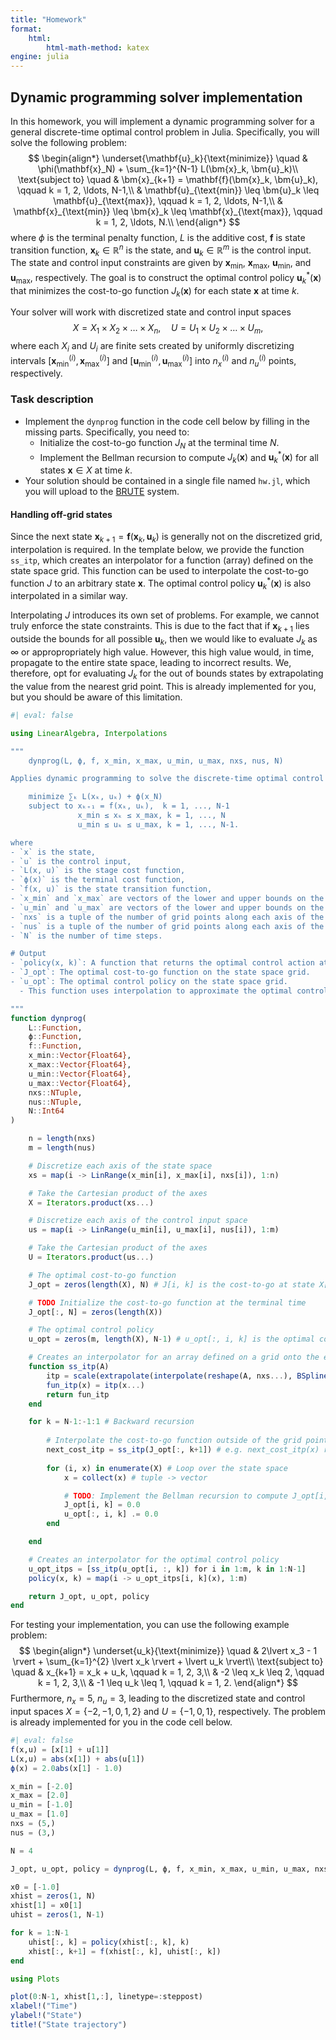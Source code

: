```yaml
---
title: "Homework"
format:
    html:
        html-math-method: katex
engine: julia
---
```


## Dynamic programming solver implementation

In this homework, you will implement a dynamic programming solver for a general discrete-time optimal control problem in Julia. Specifically, you will solve the following problem:
$$
\begin{align*}
    \underset{\mathbf{u}_k}{\text{minimize}} \quad & \phi(\mathbf{x}_N) + \sum_{k=1}^{N-1} L(\bm{x}_k, \bm{u}_k)\\
    \text{subject to} \quad & \bm{x}_{k+1} = \mathbf{f}(\bm{x}_k, \bm{u}_k), \qquad k = 1, 2, \ldots, N-1,\\
    & \mathbf{u}_{\text{min}} \leq \bm{u}_k \leq \mathbf{u}_{\text{max}}, \qquad k = 1, 2, \ldots, N-1,\\
    & \mathbf{x}_{\text{min}} \leq \bm{x}_k \leq \mathbf{x}_{\text{max}}, \qquad k = 1, 2, \ldots, N.\\
\end{align*}
$$
where $\phi$ is the terminal penalty function, $L$ is the additive cost, $\mathbf{f}$ is state transition function, $\bm{x}_k \in \mathbb{R}^{n}$ is the state, and $\bm{u}_k \in \mathbb{R}^{m}$ is the control input. The state and control input constraints are given by $\mathbf{x}_{\text{min}}$, $\mathbf{x}_{\text{max}}$, $\mathbf{u}_{\text{min}}$, and $\mathbf{u}_{\text{max}}$, respectively. The goal is to construct the optimal control policy $\bm{u}_k^*(\bm{x})$ that minimizes the cost-to-go function $J_k(\bm{x})$ for each state $\bm{x}$ at time $k$.

Your solver will work with discretized state and control input spaces
$$
    X = X_1 \times X_2 \times \ldots \times X_n, \quad U = U_1 \times U_2 \times \ldots \times U_m,
$$
where each $X_i$ and $U_i$ are finite sets created by uniformly discretizing intervals $[\mathbf{x}_{\text{min}}^{(i)}, \mathbf{x}_{\text{max}}^{(i)}]$ and $[\mathbf{u}_{\text{min}}^{(i)}, \mathbf{u}_{\text{max}}^{(i)}]$ into $n_{x}^{(i)}$ and $n_{u}^{(i)}$ points, respectively.



### Task description
- Implement the `dynprog` function in the code cell below by filling in the missing parts. Specifically, you need to:
    - Initialize the cost-to-go function $J_N$ at the terminal time $N$.
    - Implement the Bellman recursion to compute $J_k(\bm{x})$ and $\bm{u}_k^*(\bm{x})$ for all states $\bm{x} \in X$ at time $k$.
- Your solution should be contained in a single file named `hw.jl`, which you will upload to the [BRUTE](https://cw.felk.cvut.cz/brute) system. 

#### Handling off-grid states
Since the next state $\bm{x}_{k+1} = \mathbf{f}(\bm{x}_k, \bm{u}_k)$ is generally not on the discretized grid, interpolation is required. In the template below, we provide the function `ss_itp`, which creates an interpolator for a function (array) defined on the state space grid. This function can be used to interpolate the cost-to-go function $J$ to an arbitrary state $\bm{x}$. The optimal control policy $\bm{u}_k^*(\bm{x})$ is also interpolated in a similar way.

Interpolating $J$ introduces its own set of problems. For example, we cannot truly enforce the state constraints. This is due to the fact that if $\bm{x}_{k+1}$ lies outside the bounds for all possible $\bm{u}_k$, then we would like to evaluate $J_k$ as $\infty$ or appropropriately high value. However, this high value would, in time, propagate to the entire state space, leading to incorrect results. We, therefore, opt for evaluating $J_k$ for the out of bounds states by extrapolating the value from the nearest grid point. This is already implemented for you, but you should be aware of this limitation.

```julia
#| eval: false

using LinearAlgebra, Interpolations

"""
    dynprog(L, ϕ, f, x_min, x_max, u_min, u_max, nxs, nus, N)

Applies dynamic programming to solve the discrete-time optimal control problem:

    minimize ∑ₖ L(xₖ, uₖ) + ϕ(x_N)
    subject to xₖ₊₁ = f(xₖ, uₖ),  k = 1, ..., N-1
               x_min ≤ xₖ ≤ x_max, k = 1, ..., N
               u_min ≤ uₖ ≤ u_max, k = 1, ..., N-1.

where
- `x` is the state,
- `u` is the control input,
- `L(x, u)` is the stage cost function,
- `ϕ(x)` is the terminal cost function,
- `f(x, u)` is the state transition function,
- `x_min` and `x_max` are vectors of the lower and upper bounds on the state,
- `u_min` and `u_max` are vectors of the lower and upper bounds on the control input,
- `nxs` is a tuple of the number of grid points along each axis of the state space,
- `nus` is a tuple of the number of grid points along each axis of the control input space,
- `N` is the number of time steps.

# Output
- `policy(x, k)`: A function that returns the optimal control action at state `x` and time `k`.
- `J_opt`: The optimal cost-to-go function on the state space grid.
- `u_opt`: The optimal control policy on the state space grid.
  - This function uses interpolation to approximate the optimal control for continuous `x`.

"""
function dynprog(
    L::Function,
    ϕ::Function,
    f::Function,
    x_min::Vector{Float64},
    x_max::Vector{Float64},
    u_min::Vector{Float64},
    u_max::Vector{Float64},
    nxs::NTuple,
    nus::NTuple,
    N::Int64
)

    n = length(nxs)
    m = length(nus)

    # Discretize each axis of the state space
    xs = map(i -> LinRange(x_min[i], x_max[i], nxs[i]), 1:n)

    # Take the Cartesian product of the axes
    X = Iterators.product(xs...)

    # Discretize each axis of the control input space
    us = map(i -> LinRange(u_min[i], u_max[i], nus[i]), 1:m)

    # Take the Cartesian product of the axes
    U = Iterators.product(us...)

    # The optimal cost-to-go function
    J_opt = zeros(length(X), N) # J[i, k] is the cost-to-go at state X[i] and time k

    # TODO Initialize the cost-to-go function at the terminal time
    J_opt[:, N] = zeros(length(X))

    # The optimal control policy
    u_opt = zeros(m, length(X), N-1) # u_opt[:, i, k] is the optimal control at state X[i] and time k

    # Creates an interpolator for an array defined on a grid onto the entire state space
    function ss_itp(A)
        itp = scale(extrapolate(interpolate(reshape(A, nxs...), BSpline(Cubic(Line(OnGrid())))), Flat()),Tuple(xs))
        fun_itp(x) = itp(x...)
        return fun_itp
    end

    for k = N-1:-1:1 # Backward recursion
     
        # Interpolate the cost-to-go function outside of the grid points
        next_cost_itp = ss_itp(J_opt[:, k+1]) # e.g. next_cost_itp(x) returns J_opt(x, k+1)
        
        for (i, x) in enumerate(X) # Loop over the state space
            x = collect(x) # tuple -> vector

            # TODO: Implement the Bellman recursion to compute J_opt[i, k] and u_opt[:, i, k] for all states x ∈ X.
            J_opt[i, k] = 0.0
            u_opt[:, i, k] .= 0.0  
        end

    end

    # Creates an interpolator for the optimal control policy
    u_opt_itps = [ss_itp(u_opt[i, :, k]) for i in 1:m, k in 1:N-1]
    policy(x, k) = map(i -> u_opt_itps[i, k](x), 1:m)

    return J_opt, u_opt, policy
end

```

For testing your implementation, you can use the following example problem:
$$
   \begin{align*}
    \underset{u_k}{\text{minimize}} \quad & 2\lvert x_3 - 1 \rvert + \sum_{k=1}^{2} \lvert x_k \rvert + \lvert u_k \rvert\\
    \text{subject to} \quad & x_{k+1} = x_k + u_k, \qquad k = 1, 2, 3,\\
    & -2 \leq x_k \leq 2, \qquad k = 1, 2, 3,\\
    & -1 \leq u_k \leq 1, \qquad k = 1, 2. 
\end{align*} 
$$
Furthermore, $n_x = 5$, $n_u = 3$, leading to the discretized state and control input spaces $X = \{-2, -1, 0, 1, 2\}$ and $U = \{-1, 0, 1\}$, respectively. The problem is already implemented for you in the code cell below.

```julia
#| eval: false
f(x,u) = [x[1] + u[1]]
L(x,u) = abs(x[1]) + abs(u[1])
ϕ(x) = 2.0abs(x[1] - 1.0)

x_min = [-2.0]
x_max = [2.0]
u_min = [-1.0]
u_max = [1.0]
nxs = (5,)
nus = (3,)

N = 4

J_opt, u_opt, policy = dynprog(L, ϕ, f, x_min, x_max, u_min, u_max, nxs, nus, N)

x0 = [-1.0]
xhist = zeros(1, N)
xhist[1] = x0[1]
uhist = zeros(1, N-1)

for k = 1:N-1
    uhist[:, k] = policy(xhist[:, k], k)
    xhist[:, k+1] = f(xhist[:, k], uhist[:, k])
end

using Plots

plot(0:N-1, xhist[1,:], linetype=:steppost)
xlabel!("Time")
ylabel!("State")
title!("State trajectory")

```